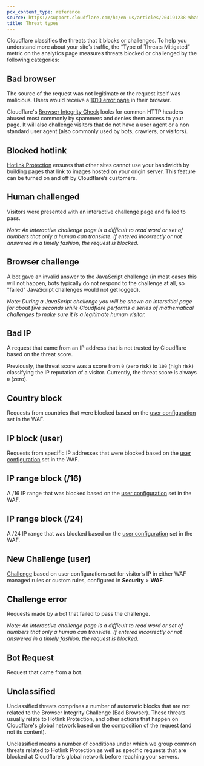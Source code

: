 ```yaml
---
pcx_content_type: reference
source: https://support.cloudflare.com/hc/en-us/articles/204191238-What-are-the-types-of-Threats-
title: Threat types
---
```


Cloudflare classifies the threats that it blocks or challenges. To help you understand more about your site’s traffic, the “Type of Threats Mitigated” metric on the analytics page measures threats blocked or challenged by the following categories:

## Bad browser

The source of the request was not legitimate or the request itself was malicious. Users would receive a [1010 error page](/support/troubleshooting/http-status-codes/cloudflare-1xxx-errors/#error-1010-the-owner-of-this-website-has-banned-your-access-based-on-your-browsers-signature) in their browser.

Cloudflare's [Browser Integrity Check](/waf/tools/browser-integrity-check/) looks for common HTTP headers abused most commonly by spammers and denies them access to your page. It will also challenge visitors that do not have a user agent or a non standard user agent (also commonly used by bots, crawlers, or visitors).

## Blocked hotlink

[Hotlink Protection](/waf/tools/scrape-shield/hotlink-protection/) ensures that other sites cannot use your bandwidth by building pages that link to images hosted on your origin server. This feature can be turned on and off by Cloudflare’s customers.

## Human challenged

Visitors were presented with an interactive challenge page and failed to pass.

_Note: An interactive challenge page is a difficult to read word or set of numbers that only a human can translate. If entered incorrectly or not answered in a timely fashion, the request is blocked._

## Browser challenge

A bot gave an invalid answer to the JavaScript challenge (in most cases this will not happen, bots typically do not respond to the challenge at all, so "failed" JavaScript challenges would not get logged).

_Note: During a JavaScript challenge you will be shown an interstitial page for about five seconds while Cloudflare performs a series of mathematical challenges to make sure it is a legitimate human visitor._

## Bad IP

A request that came from an IP address that is not trusted by Cloudflare based on the threat score.

Previously, the threat score was a score from `0` (zero risk) to `100` (high risk) classifying the IP reputation of a visitor. Currently, the threat score is always `0` (zero).

## Country block

Requests from countries that were blocked based on the [user configuration](/waf/tools/ip-access-rules/) set in the WAF.

## IP block (user)

Requests from specific IP addresses that were blocked based on the [user configuration](/waf/tools/ip-access-rules/) set in the WAF.

## IP range block (/16)

A /16 IP range that was blocked based on the [user configuration](/waf/tools/ip-access-rules/) set in the WAF.

## IP range block (/24)

A /24 IP range that was blocked based on the [user configuration](/waf/tools/ip-access-rules/) set in the WAF.

## New Challenge (user)

[Challenge](/fundamentals/security/cloudflare-challenges/) based on user configurations set for visitor’s IP in either WAF managed rules or custom rules, configured in **Security** > **WAF**.

## Challenge error

Requests made by a bot that failed to pass the challenge.

_Note: An interactive challenge page is a difficult to read word or set of numbers that only a human can translate. If entered incorrectly or not answered in a timely fashion, the request is blocked._

## Bot Request

Request that came from a bot.

## Unclassified

Unclassified threats comprises a number of automatic blocks that are not related to the Browser Integrity Challenge (Bad Browser). These threats usually relate to Hotlink Protection, and other actions that happen on Cloudflare's global network based on the composition of the request (and not its content).

Unclassified means a number of conditions under which we group common threats related to Hotlink Protection as well as specific requests that are blocked at Cloudflare's global network before reaching your servers.
